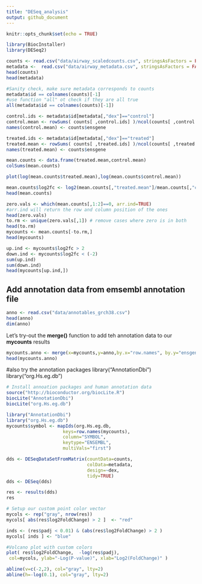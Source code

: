 ```yaml
---
title: "DESeq_analysis"
output: github_document
---
```


```r
knitr::opts_chunk$set(echo = TRUE)
```

```r
library(BiocInstaller)
library(DESeq2)

counts <- read.csv("data/airway_scaledcounts.csv", stringsAsFactors = FALSE)
metadata <-  read.csv("data/airway_metadata.csv", stringsAsFactors = FALSE)
head(counts)
head(metadata)
```
```r
#Sanity check, make sure metadata corresponds to counts
metadata$id == colnames(counts)[-1]
#use function "all" ot check if they are all true
all(metadata$id == colnames(counts)[-1])
```

```r
control.ids <- metadata$id[metadata[,"dex"]=="control"]
control.mean <- rowSums( counts[ ,control.ids] )/ncol(counts[ ,control.ids]) 
names(control.mean) <- counts$ensgene

treated.ids <- metadata$id[metadata[,"dex"]=="treated"]
treated.mean <- rowSums( counts[ ,treated.ids] )/ncol(counts[ ,treated.ids]) 
names(treated.mean) <- counts$ensgene

mean.counts <- data.frame(treated.mean,control.mean)
colSums(mean.counts)
```

```r
plot(log(mean.counts$treated.mean),log(mean.counts$control.mean))
```

```r
mean.counts$log2fc <- log2(mean.counts[,"treated.mean"]/mean.counts[,"control.mean"])
head(mean.counts)
```
```r
zero.vals <- which(mean.counts[,1:2]==0, arr.ind=TRUE)
#arr.ind will return the row and column position of the ones
head(zero.vals)
to.rm <- unique(zero.vals[,1]) # remove cases where zero is in both
head(to.rm)
mycounts <- mean.counts[-to.rm,]
head(mycounts)
```
```r
up.ind <- mycounts$log2fc > 2
down.ind <- mycounts$log2fc < (-2)
sum(up.ind)
sum(down.ind)
head(mycounts[up.ind,])
```
## Add annotation data from emsembl annotation file
```r
anno <- read.csv("data/annotables_grch38.csv")
head(anno)
dim(anno)
```

Let's try-out the **merge()** function to add teh annotation data to our **mycounts** results
```r
mycounts.anno <- merge(x=mycounts,y=anno,by.x="row.names", by.y="ensgene")
head(mycounts.anno)
```
#also try the annotation packages
library("AnnotationDbi")
library("org.Hs.eg.db")

```r
# Install annoation packages and human annotation data
source("http://bioconductor.org/biocLite.R")
biocLite("AnnotationDbi")
biocLite("org.Hs.eg.db")
```

```r
library("AnnotationDbi")
library("org.Hs.eg.db")
mycounts$symbol <- mapIds(org.Hs.eg.db,
                     keys=row.names(mycounts),
                     column="SYMBOL",
                     keytype="ENSEMBL",
                     multiVals="first")
```

```r
dds <- DESeqDataSetFromMatrix(countData=counts, 
                              colData=metadata, 
                              design=~dex, 
                              tidy=TRUE)
dds <- DESeq(dds)
```
```r
res <- results(dds)
res
```

```r
# Setup our custom point color vector 
mycols <- rep("gray", nrow(res))
mycols[ abs(res$log2FoldChange) > 2 ]  <- "red" 

inds <- (res$padj < 0.01) & (abs(res$log2FoldChange) > 2 )
mycols[ inds ] <- "blue"

#Volcano plot with custom colors 
plot( res$log2FoldChange,  -log(res$padj), 
 col=mycols, ylab="-Log(P-value)", xlab="Log2(FoldChange)" )

abline(v=c(-2,2), col="gray", lty=2)
abline(h=-log(0.1), col="gray", lty=2)
```

